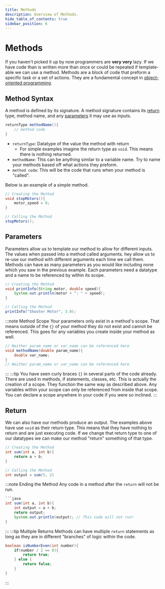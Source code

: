 ```yaml
---
title: Methods
description: Overview of Methods.
hide_table_of_contents: true
sidebar_position: 6
---
```


# Methods
If you haven't picked it up by now programmers are **very very** lazy. If we have code than is written more than once or could be repeated if template-able we can use a method. Methods are a block of code that preform a specific task or a set of actions. They are a fundamental concept in [object-oriented programming](./methods.mdx).

## Method Syntax
A method is defined by its signature. A method signature contains its [return](#return-type) type, method name, and any [parameters](#parameters) it may use as inputs.
```java
returnType methodName(){
    // method code
}
```
- `returnType`: Datatype of the value the method with return
    - For simple examples imagine the return type as `void`. This means there is nothing returned.
- `methodName`: This can be anything similar to a variable name. Try to name your methods based off what actions they preform.
- `method code`: This will be the code that runs when your method is "called".

Below is an example of a simple method.
```java
// Creating the Method
void stopMotors(){
    motor_speed = 0;
}

// Calling the Method
stopMotors();
```

## Parameters
Parameters allow us to template our method to allow for different inputs. The values when passed into a method called arguments. hey allow us to re-use our method with different arguments each time we call them. Methods can have as many parameters as you would like including none which you saw in the previous example. Each parameters need a datatype and a name to be referenced by within its scope.
```java
// Creating the Method
void printInfo(String motor, double speed){
    System.out.println(motor + ": " + speed);
}

// Calling the Method
printInfo("Shooter Motor", 3.0);
```

:::note Method Scope
Your parameters only exist in a method's scope. That means outside of the `{}` of your method they do not exist and cannot be referenced. This goes for any variables you create inside your method as well.
```java
// Neither param_name or var_name can be referenced here
void methodName(double param_name){
    double var_name;
}
// Neither param_name or var_name can be referenced here
```
:::
:::tip
You have seen curly braces `{}` in several parts of the code already. There are used in methods, if statements, classes, etc. This is actually the creation of a scope. They function the same way as described above. Any variables within your scope can only be referenced from inside that scope. You can declare a scope anywhere in your code if you were so inclined.
:::

## Return
We can also have our methods produce an output. The examples above have use `void` as their return type. This means that they have nothing to return and are just executing code. If we change that return type to one of our datatypes we can make our method "return" something of that type.
```java
// Creating the Method
int sum(int a, int b){
    return a + b;
}

// Calling the Method
int output = sum(5, 2)
```

:::note Ending the Method
Any code in a method after the `return` will not be run.
```java
```java
int sum(int a, int b){
    int output = a + b;
    return output;
    System.out.println(output); // This code will not run!
}
```
:::
:::tip Multiple Returns
Methods can have multiple `return` statements as long as they are in different "branches" of logic within the code.
```java
boolean isNumberEven(int number){
    if(number / 2 == 0){
        return true;
    } else {
        return false;
    }
}
```
:::